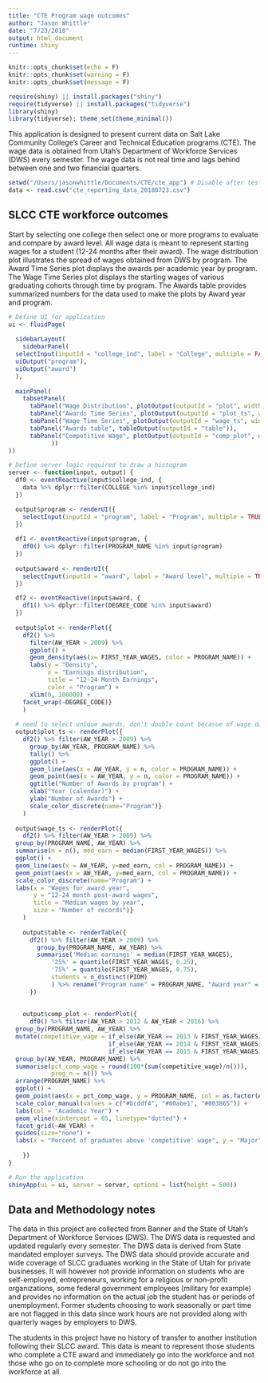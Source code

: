 ```yaml
---
title: "CTE Program wage outcomes"
author: "Jason Whittle"
date: "7/23/2018"
output: html_document
runtime: shiny
---
```


```r
knitr::opts_chunk$set(echo = F)
knitr::opts_chunk$set(warning = F)
knitr::opts_chunk$set(message = F)
```

```r
require(shiny) || install.packages("shiny")
require(tidyverse) || install.packages("tidyverse")
library(shiny)
library(tidyverse); theme_set(theme_minimal())
```

This application is designed to present current data on Salt Lake Community College's Career and Technical Education programs (CTE). The wage data is obtained from Utah's Department of Workforce Services (DWS) every semester. The wage data is not real time and lags behind between one and two financial quarters. 

```r
setwd("/Users/jasonwhittle/Documents/CTE/cte_app") # Disable after testing
data <- read.csv("cte_reporting_data_20180723.csv")
```


## SLCC CTE workforce outcomes

Start by selecting one college then select one or more programs to evaluate and compare by award level. All wage data is meant to represent starting wages for a student (12-24 months after their award). The wage distribution plot illustrates the spread of wages obtained from DWS by program. The Award Time Series plot displays the awards per academic year by program. The Wage Time Series plot displays the starting wages of various graduating cohorts through time by program. The Awards table provides summarized numbers for the data used to make the plots by Award year and program. 

```r

# Define UI for application
ui <- fluidPage(
  
  sidebarLayout(
    sidebarPanel(
  selectInput(inputId = "college_ind", label = "College", multiple = FALSE, choices = unique(data$COLLEGE)),
  uiOutput("program"),
  uiOutput("award")
  ),
  
  mainPanel(
    tabsetPanel(
      tabPanel("Wage Distribution", plotOutput(outputId = "plot", width = "100%")),
      tabPanel("Awards Time Series", plotOutput(outputId = "plot_ts", width = "100%")),
      tabPanel("Wage Time Series", plotOutput(outputId = "wage_ts", width = "100%")),
      tabPanel("Awards table", tableOutput(outputId = "table")),
      tabPanel("Competitive Wage", plotOutput(outputId = "comp_plot", width = "100%"))
            ))
)) 

# Define server logic required to draw a histogram
server <- function(input, output) {
  df0 <- eventReactive(input$college_ind, {
    data %>% dplyr::filter(COLLEGE %in% input$college_ind)
  })

  output$program <- renderUI({
    selectInput(inputId = "program", label = "Program", multiple = TRUE, choices = unique(df0()$PROGRAM_NAME))
  })
  
  df1 <- eventReactive(input$program, {
    df0() %>% dplyr::filter(PROGRAM_NAME %in% input$program)
  })
  
  output$award <- renderUI({
    selectInput(inputId = "award", label = "Award level", multiple = TRUE, choices = unique(df1()$DEGREE_CODE))
  })

  df2 <- eventReactive(input$award, {
    df1() %>% dplyr::filter(DEGREE_CODE %in% input$award)
  })
  
  output$plot <- renderPlot({
    df2() %>%  
      filter(AW_YEAR > 2009) %>%
      ggplot() + 
      geom_density(aes(x= FIRST_YEAR_WAGES, color = PROGRAM_NAME)) +
      labs(y = "Density", 
           x = "Earnings distribution", 
           title = "12-24 Month Earnings", 
           color = "Program") + 
      xlim(0, 100000) + 
    facet_wrap(~DEGREE_CODE)}
    )
  
  # need to select unique awards, don't double count becasue of wage data.
  output$plot_ts <- renderPlot({
    df2() %>% filter(AW_YEAR > 2009) %>%
      group_by(AW_YEAR, PROGRAM_NAME) %>% 
      tally() %>%
      ggplot() + 
      geom_line(aes(x = AW_YEAR, y = n, color = PROGRAM_NAME)) +
      geom_point(aes(x = AW_YEAR, y = n, color = PROGRAM_NAME)) +
      ggtitle("Number of Awards by program") +
      xlab("Year (calendar)") + 
      ylab("Number of Awards") + 
      scale_color_discrete(name="Program")}
    )
  
  output$wage_ts <- renderPlot({
    df2() %>% filter(AW_YEAR > 2009) %>%
  group_by(PROGRAM_NAME, AW_YEAR) %>% 
  summarise(n = n(), med_earn = median(FIRST_YEAR_WAGES)) %>%
  ggplot() + 
  geom_line(aes(x = AW_YEAR, y=med_earn, col = PROGRAM_NAME)) + 
  geom_point(aes(x = AW_YEAR, y=med_earn, col = PROGRAM_NAME)) + 
  scale_color_discrete(name="Program") +
  labs(x = "Wages for award year", 
       y = "12-24 month post-award wages", 
       title = "Median wages by year", 
       size = "Number of records")}
    )
  
    output$table <- renderTable({
      df2() %>% filter(AW_YEAR > 2009) %>%
        group_by(PROGRAM_NAME, AW_YEAR) %>% 
        summarise('Median earnings' = median(FIRST_YEAR_WAGES),
            '25%' = quantile(FIRST_YEAR_WAGES, 0.25),
            '75%' = quantile(FIRST_YEAR_WAGES, 0.75),
            students = n_distinct(PIDM)
            ) %>% rename("Program name" = PROGRAM_NAME, "Award year" = AW_YEAR)
      })
    
    
    output$comp_plot <- renderPlot({
      df0() %>% filter(AW_YEAR > 2012 & AW_YEAR < 2016) %>%
  group_by(PROGRAM_NAME, AW_YEAR) %>% 
  mutate(competitive_wage = if_else(AW_YEAR == 2013 & FIRST_YEAR_WAGES/33099 > 1, 1, 
                            if_else(AW_YEAR == 2014 & FIRST_YEAR_WAGES/33266 > 1, 1, 
                            if_else(AW_YEAR == 2015 & FIRST_YEAR_WAGES/34909 > 1, 1, 0)))) %>% 
  group_by(AW_YEAR, PROGRAM_NAME) %>%
  summarise(pct_comp_wage = round(100*(sum(competitive_wage)/n())),
            prog_n = n()) %>%
  arrange(PROGRAM_NAME) %>%
  ggplot() + 
  geom_point(aes(x = pct_comp_wage, y = PROGRAM_NAME, col = as.factor(AW_YEAR), size = prog_n)) +
  scale_color_manual(values = c("#bcddf4", "#00abe1", "#003865")) + 
  labs(col = "Academic Year") + 
  geom_vline(xintercept = 65, linetype="dotted") + 
  facet_grid(~AW_YEAR) +
  guides(size="none") + 
  labs(x = "Percent of graduates above 'competitive' wage", y = "Major")
        
    })
}

# Run the application 
shinyApp(ui = ui, server = server, options = list(height = 500))
```

## Data and Methodology notes

The data in this project are collected from Banner and the State of Utah's Department of Workforce Services (DWS). The DWS data is requested and updated regularly every semester. The DWS data is derived from State mandated employer surveys. The DWS data should provide accurate and wide coverage of SLCC graduates working in the State of Utah for private businesses. It will however not provide information on students who are self-employed, entrepreneurs, working for a religious or non-profit organizations, some federal government employees (military for example) and provides no information on the actual job the student has or periods of unemployment. Former students choosing to work seasonally or part time are not flagged in this data since work hours are not provided along with quarterly wages by employers to DWS.

The students in this project have no history of transfer to another institution following their SLCC award. This data is meant to represent those students who complete a CTE award and immediately go into the workforce and not those who go on to complete more schooling or do not go into the workforce at all. 



